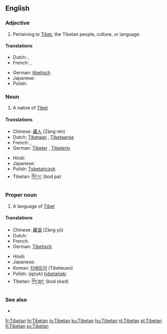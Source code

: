 ==English==

===Adjective===
{{en-adj|-}}

# Pertaining to [[Tibet]], the Tibetan people, culture, or language.

====Translations====
{{trans-top|pertaining to Tibet}}
* Dutch: {{t+|nl|Tibetaans}}, {{t|nl|Tibetaanse}}
* French: {{t+|fr|tibétain|m}}, {{t+|fr|tibétaine|f}}
{{trans-mid}}
* German: [[tibetisch]]
* Japanese: {{t|ja|チベットの|tr=Chibetto no|sc=Jpan}}
* Polish: {{t-|pl|tybetański|m}}
{{trans-bottom}}

===Noun===
{{en-noun}}

# A native of [[Tibet]]

====Translations====
{{trans-top|a person}}
* Chinese: [[藏人]] (Zàng rén)
* Dutch: [[Tibetaan]] {{m}}, [[Tibetaanse]] {{f}}
* French: {{t+|fr|Tibétain|m}}, {{t+|fr|Tibétaine|f}}
* German: [[Tibeter]] {{m}}, [[Tibeterin]] {{f}}
{{trans-mid}}
* Hindi: {{t+|hi|तिब्बती|sc=Deva|xs=Hindi}}
* Japanese: {{t|ja|チベット人|tr=Chibetto jin|sc=Jpan}}
* Polish: [[Tybetańczyk]] {{m}}
* Tibetan: [[བོད་པ་]] (bod pa)
{{trans-bottom}}

===Proper noun===
{{wikipedia}}
{{en-proper noun}}

# A language of [[Tibet]]

====Translations====
{{trans-top|a language}}
* Chinese: [[藏语]] (Zàng yǔ)
* Dutch: {{t+|nl|Tibetaans|n}}
* French: {{t+|fr|tibétain|m}}
* German: [[Tibetisch]]
{{trans-mid}}
* Hindi: {{t+|hi|तिब्बती|sc=Deva|xs=Hindi}}
* Japanese: {{t|ja|チベット語|tr=Chibettogo|sc=Jpan}}
* Korean: [[티베트어]] (Tibeteueo)
* Polish: (język) [[tybetański]]
* Tibetan: [[བོད་སྐད་]] (bod skad)
{{trans-bottom}}

===See also===
{{interwiktionary|code=bo}}
* {{ISO 639|link=Ethnologue|1code=bo|code=bod}}

[[fr:Tibetan]]
[[hi:Tibetan]]
[[io:Tibetan]]
[[ku:Tibetan]]
[[hu:Tibetan]]
[[nl:Tibetan]]
[[pl:Tibetan]]
[[fi:Tibetan]]
[[sv:Tibetan]]